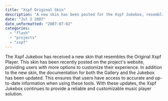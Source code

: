 ```yaml
---
title: "Xspf Original Skin"
description: "A new skin has been posted for the Xspf Jukebox, resembling the Original Xspf Player. Also, the documentations for both Gallery and the Jukebox have been updated."
date: "Jul 2 2007"
date_unformatted: "2007-07-02"
categories:
  - "flash"
  - "projects"
  - "xspf"
---
```


The Xspf Jukebox has received a new skin that resembles the Original Xspf Player. This skin has been recently posted on the project's website, providing users with more options to customize their experience. In addition to the new skin, the documentation for both the Gallery and the Jukebox has been updated. This ensures that users have access to accurate and up-to-date information when using these tools. With these updates, the Xspf Jukebox continues to provide a reliable and customizable music player solution.
